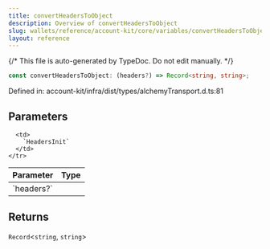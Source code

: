 ```yaml
---
title: convertHeadersToObject
description: Overview of convertHeadersToObject
slug: wallets/reference/account-kit/core/variables/convertHeadersToObject
layout: reference
---
```


{/* This file is auto-generated by TypeDoc. Do not edit manually. */}

```ts
const convertHeadersToObject: (headers?) => Record<string, string>;
```

Defined in: account-kit/infra/dist/types/alchemyTransport.d.ts:81

## Parameters

<table>
  <thead>
    <tr>
      <th align="left">Parameter</th>
      <th align="left">Type</th>
    </tr>
  </thead>

  <tbody>
    <tr>
      <td>
        `headers?`
      </td>

      <td>
        `HeadersInit`
      </td>
    </tr>

  </tbody>
</table>

## Returns

`Record`\<`string`, `string`>
